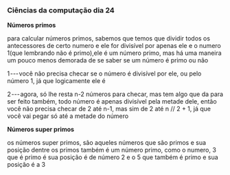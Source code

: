 




### Ciências da computação dia 24

**Números primos**

para calcular números primos, sabemos que temos que dividir todos os
antecessores de certo numero e ele for divisível por apenas ele e o
numero 1(que lembrando não é primo),ele é um número primo, mas há uma
maneira um pouco menos demorada de se saber se um número é primo ou não

1 --- você não precisa checar se o número é divisível por ele, ou pelo
número 1, já que logicamente ele é

2 --- agora, só lhe resta n-2 números para checar, mas tem algo que da
para ser feito também, todo número é apenas divisível pela metade dele,
então você não precisa checar de 2 até n-1, mas sim de 2 até n // 2 + 1,
já que você vai pegar só até a metade do número

**Números super primos**

os números super primos, são aqueles números que são primos e sua
posição dentre os primos também é um número primo, como o numero, 3 que
é primo é sua posição é de número 2 e o 5 que também é primo e sua
posição é a 3


